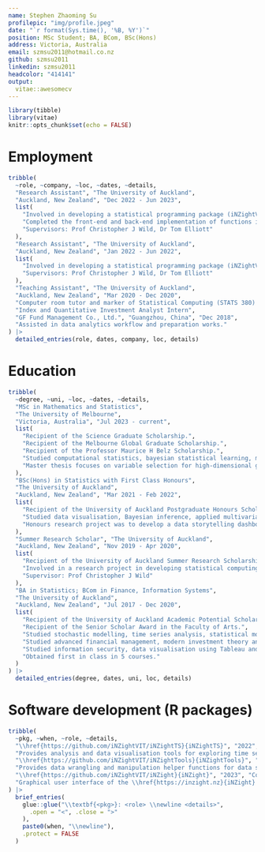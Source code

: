 ```yaml
---
name: Stephen Zhaoming Su
profilepic: "img/profile.jpeg"
date: "`r format(Sys.time(), '%B, %Y')`"
position: MSc Student; BA, BCom, BSc(Hons)
address: Victoria, Australia
email: szmsu2011@hotmail.co.nz
github: szmsu2011
linkedin: szmsu2011
headcolor: "414141"
output: 
  vitae::awesomecv
---
```


```r
library(tibble)
library(vitae)
knitr::opts_chunk$set(echo = FALSE)
```

# Employment

```r
tribble(
  ~role, ~company, ~loc, ~dates, ~details,
  "Research Assistant", "The University of Auckland",
  "Auckland, New Zealand", "Dec 2022 - Jun 2023",
  list(
    "Involved in developing a statistical programming package (iNZightVIT/iNZightTools) for data wrangling and manipulation",
    "Completed the front-end and back-end implementation of functions in iNZightTS and iNZightTools on iNZight GUI",
    "Supervisors: Prof Christopher J Wild, Dr Tom Elliott"
  ),
  "Research Assistant", "The University of Auckland",
  "Auckland, New Zealand", "Jan 2022 - Jun 2022",
  list(
    "Involved in developing a statistical programming package (iNZightVIT/iNZightTS) for visualising time series",
    "Supervisors: Prof Christopher J Wild, Dr Tom Elliott"
  ),
  "Teaching Assistant", "The University of Auckland",
  "Auckland, New Zealand", "Mar 2020 - Dec 2020",
  "Computer room tutor and marker of Statistical Computing (STATS 380) and Statistical Modelling (STATS 330).",
  "Index and Quantitative Investment Analyst Intern",
  "GF Fund Management Co., Ltd.", "Guangzhou, China", "Dec 2018",
  "Assisted in data analytics workflow and preparation works."
) |>
  detailed_entries(role, dates, company, loc, details)
```

# Education

```r
tribble(
  ~degree, ~uni, ~loc, ~dates, ~details,
  "MSc in Mathematics and Statistics",
  "The University of Melbourne",
  "Victoria, Australia", "Jul 2023 - current",
  list(
    "Recipient of the Science Graduate Scholarship.",
    "Recipient of the Melbourne Global Graduate Scholarship.",
    "Recipient of the Professor Maurice H Belz Scholarship.",
    "Studied computational statistics, bayesian statistical learning, multivariate statistics, mathematical statistics, measure-theoretic probability theory, stochastic optimisation and nonparametric statistical modelling.",
    "Master thesis focuses on variable selection for high-dimensional generalised linear models."
  ),
  "BSc(Hons) in Statistics with First Class Honours",
  "The University of Auckland",
  "Auckland, New Zealand", "Mar 2021 - Feb 2022",
  list(
    "Recipient of the University of Auckland Postgraduate Honours Scholarship.",
    "Studied data visualisation, Bayesian inference, applied multivariate analysis, stochastic processes and statistical computing with R.",
    "Honours research project was to develop a data storytelling dashboard for exploring Auckland air quality using R."
  ),
  "Summer Research Scholar", "The University of Auckland",
  "Auckland, New Zealand", "Nov 2019 - Apr 2020",
  list(
    "Recipient of the University of Auckland Summer Research Scholarship.",
    "Involved in a research project in developing statistical computing tools for Visualising Multivariate Data (SCI078).",
    "Supervisor: Prof Christopher J Wild"
  ),
  "BA in Statistics; BCom in Finance, Information Systems",
  "The University of Auckland",
  "Auckland, New Zealand", "Jul 2017 - Dec 2020",
  list(
    "Recipient of the University of Auckland Academic Potential Scholarship.",
    "Recipient of the Senior Scholar Award in the Faculty of Arts.",
    "Studied stochastic modelling, time series analysis, statistical modelling and statistical computing using R and SAS, in Statistics.",
    "Studied advanced financial management, modern investment theory and risk management, in Finance.",
    "Studied information security, data visualisation using Tableau and enterprise systems with SAP ERP, in Information Systems.",
    "Obtained first in class in 5 courses."
  )
) |>
  detailed_entries(degree, dates, uni, loc, details)
```

# Software development (R packages)

```r
tribble(
  ~pkg, ~when, ~role, ~details,
  "\\href{https://github.com/iNZightVIT/iNZightTS}{iNZightTS}", "2022", "Author (submitted to CRAN)",
  "Provides analysis and data visualisation tools for exploring time series data used by iNZightVIT/iNZight.",
  "\\href{https://github.com/iNZightVIT/iNZightTools}{iNZightTools}", "2023", "Author (submitted to CRAN)",
  "Provides data wrangling and manipulation helper functions for data science practices in iNZightVIT/iNZight.",
  "\\href{https://github.com/iNZightVIT/iNZight}{iNZight}", "2023", "Contributor",
  "Graphical user interface of the \\href{https://inzight.nz}{iNZight} application, which provides tools for data manipulation, exploratory data analysis, multi-variable graphics, time series analysis and linear models."
) |>
  brief_entries(
    glue::glue("\\textbf{<pkg>}: <role> \\newline <details>",
      .open = "<", .close = ">"
    ),
    paste0(when, "\\newline"),
    .protect = FALSE
  )
```
